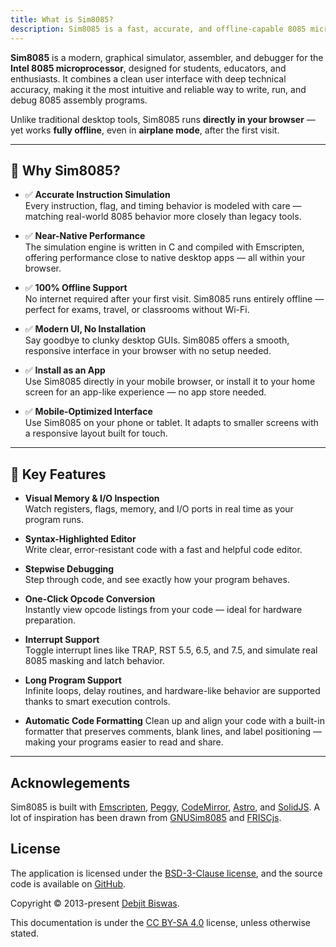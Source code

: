```yaml
---
title: What is Sim8085?
description: Sim8085 is a fast, accurate, and offline-capable 8085 microprocessor simulator with full mobile and desktop support — ideal for students, educators, and developers.
---
```


**Sim8085** is a modern, graphical simulator, assembler, and debugger for the **Intel 8085 microprocessor**, designed for students, educators, and enthusiasts. It combines a clean user interface with deep technical accuracy, making it the most intuitive and reliable way to write, run, and debug 8085 assembly programs.

Unlike traditional desktop tools, Sim8085 runs **directly in your browser** — yet works **fully offline**, even in **airplane mode**, after the first visit.

---

## 🔧 Why Sim8085?

- ✅ **Accurate Instruction Simulation**  
  Every instruction, flag, and timing behavior is modeled with care — matching real-world 8085 behavior more closely than legacy tools.

- ✅ **Near-Native Performance**  
  The simulation engine is written in C and compiled with Emscripten, offering performance close to native desktop apps — all within your browser.

- ✅ **100% Offline Support**  
  No internet required after your first visit. Sim8085 runs entirely offline — perfect for exams, travel, or classrooms without Wi-Fi.

- ✅ **Modern UI, No Installation**  
  Say goodbye to clunky desktop GUIs. Sim8085 offers a smooth, responsive interface in your browser with no setup needed.

- ✅ **Install as an App**  
  Use Sim8085 directly in your mobile browser, or install it to your home screen for an app-like experience — no app store needed.

- ✅ **Mobile-Optimized Interface**  
  Use Sim8085 on your phone or tablet. It adapts to smaller screens with a responsive layout built for touch.

---

## 🚀 Key Features

- **Visual Memory & I/O Inspection**  
  Watch registers, flags, memory, and I/O ports in real time as your program runs.

- **Syntax-Highlighted Editor**  
  Write clear, error-resistant code with a fast and helpful code editor.

- **Stepwise Debugging**  
  Step through code, and see exactly how your program behaves.

- **One-Click Opcode Conversion**  
  Instantly view opcode listings from your code — ideal for hardware preparation.

- **Interrupt Support**  
  Toggle interrupt lines like TRAP, RST 5.5, 6.5, and 7.5, and simulate real 8085 masking and latch behavior.

- **Long Program Support**  
  Infinite loops, delay routines, and hardware-like behavior are supported thanks to smart execution controls.

- **Automatic Code Formatting**
  Clean up and align your code with a built-in formatter that preserves comments, blank lines, and label positioning — making your programs easier to read and share.

---

## Acknowlegements

Sim8085 is built with [Emscripten](https://kripken.github.io/emscripten-site/),
[Peggy](https://peggyjs.org/), [CodeMirror](https://codemirror.net/), [Astro](https://astro.build/), and
[SolidJS](https://www.solidjs.com/). A lot of inspiration has been drawn from
[GNUSim8085](https://gnusim8085.github.io/) and
[FRISCjs](http://ivanzuzak.info/FRISCjs/webapp/).

## License

The application is licensed under the [BSD-3-Clause license](https://github.com/debjitbis08/sim8085/blob/master/LICENSE), and the
source code is available on [GitHub](https://github.com/debjitbis08/sim8085).

Copyright © 2013-present [Debjit Biswas](https://www.debjitbiswas.com).

This documentation is under the [CC BY-SA 4.0](https://creativecommons.org/licenses/by-sa/4.0/) license, unless otherwise stated.
